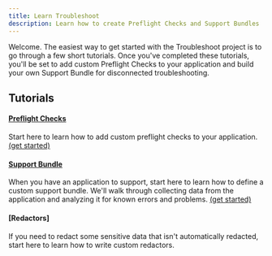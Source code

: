 ```yaml
---
title: Learn Troubleshoot
description: Learn how to create Preflight Checks and Support Bundles
---
```


Welcome.
The easiest way to get started with the Troubleshoot project is to go through a few short tutorials.
Once you've completed these tutorials, you'll be set to add custom Preflight Checks to your application and build your own Support Bundle for disconnected troubleshooting.

## Tutorials

#### [Preflight Checks](./preflight/introduction)
Start here to learn how to add custom preflight checks to your application.
[(get started)](/preflight/introduction)

#### [Support Bundle](./support-bundle/introduction)
When you have an application to support, start here to learn how to define a custom support bundle.
We'll walk through collecting data from the application and analyzing it for known errors and problems.
[(get started)](/support-bundle/introduction)

#### [Redactors]
If you need to redact some sensitive data that isn't automatically redacted, start here to learn how to write custom redactors.
